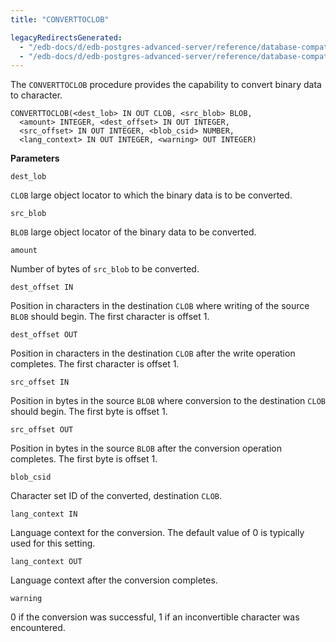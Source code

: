 ```yaml
---
title: "CONVERTTOCLOB"

legacyRedirectsGenerated:
  - "/edb-docs/d/edb-postgres-advanced-server/reference/database-compatibility-for-oracle-developers-built-in-package-guide/13/converttoclob.html"
  - "/edb-docs/d/edb-postgres-advanced-server/reference/database-compatibility-for-oracle-developers-built-in-package-guide/latest/converttoclob.html"
---
```


The `CONVERTTOCLOB` procedure provides the capability to convert binary data to character.

```text
CONVERTTOCLOB(<dest_lob> IN OUT CLOB, <src_blob> BLOB,
  <amount> INTEGER, <dest_offset> IN OUT INTEGER,
  <src_offset> IN OUT INTEGER, <blob_csid> NUMBER,
  <lang_context> IN OUT INTEGER, <warning> OUT INTEGER)
```

**Parameters**

`dest_lob`

 `CLOB` large object locator to which the binary data is to be converted.

`src_blob`

 `BLOB` large object locator of the binary data to be converted.

`amount`

 Number of bytes of `src_blob` to be converted.

`dest_offset IN`

 Position in characters in the destination `CLOB` where writing of the source `BLOB` should begin. The first character is offset 1.

`dest_offset OUT`

 Position in characters in the destination `CLOB` after the write operation completes. The first character is offset 1.

`src_offset IN`

 Position in bytes in the source `BLOB` where conversion to the destination `CLOB` should begin. The first byte is offset 1.

`src_offset OUT`

 Position in bytes in the source `BLOB` after the conversion operation completes. The first byte is offset 1.

`blob_csid`

 Character set ID of the converted, destination `CLOB`.

`lang_context IN`

 Language context for the conversion. The default value of 0 is typically used for this setting.

`lang_context OUT`

 Language context after the conversion completes.

`warning`

 0 if the conversion was successful, 1 if an inconvertible character was encountered.
